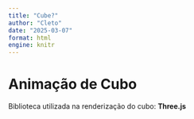 ```yaml
---
title: "Cube?"
author: "Cleto"
date: "2025-03-07"
format: html
engine: knitr
---
```


# Animação de Cubo

Biblioteca utilizada na renderização do cubo: **Three.js**

```{=html}
<script src="https://cdnjs.cloudflare.com/ajax/libs/three.js/r128/three.min.js"></script>
<script>
document.addEventListener("DOMContentLoaded", function () {
    const container = document.createElement("div");
    container.style.width = "100vw";
    container.style.height = "100vh";
    document.body.appendChild(container);
    
    const scene = new THREE.Scene();
    const camera = new THREE.PerspectiveCamera(75, window.innerWidth / window.innerHeight, 0.1, 1000);
    const renderer = new THREE.WebGLRenderer();
    renderer.setSize(window.innerWidth, window.innerHeight);
    container.appendChild(renderer.domElement);

    let cubeSize = 1;
    let geometry = new THREE.BoxGeometry(cubeSize, cubeSize, cubeSize);
    const material = new THREE.MeshBasicMaterial({ color: 0x00ff00, wireframe: true });
    let cube = new THREE.Mesh(geometry, material);
    scene.add(cube);

    camera.position.z = 3;

    let rotationSpeed = 0.01;

    function animate() {
        requestAnimationFrame(animate);
        cube.rotation.x += rotationSpeed;
        cube.rotation.y += rotationSpeed;
        renderer.render(scene, camera);
    }
    
    animate();

    window.addEventListener('resize', () => {
        renderer.setSize(window.innerWidth, window.innerHeight);
        camera.aspect = window.innerWidth / window.innerHeight;
        camera.updateProjectionMatrix();
    });

    // Criar container de controles logo abaixo do texto
    const controlsContainer = document.createElement("div");
    controlsContainer.style.margin = "20px 0";
    controlsContainer.style.padding = "10px";
    controlsContainer.style.background = "rgba(255, 255, 255, 0.8)";
    controlsContainer.style.borderRadius = "5px";
    document.body.insertBefore(controlsContainer, container);

    // Criar player de áudio
    const audio = document.createElement("audio");
    audio.src = "https://www.soundhelix.com/examples/mp3/SoundHelix-Song-1.mp3";
    audio.controls = true;
    controlsContainer.appendChild(audio);
    
    // Controle de velocidade
    const speedLabel = document.createElement("label");
    speedLabel.innerText = "  Velocidade ";
    controlsContainer.appendChild(speedLabel);

    const speedSlider = document.createElement("input");
    speedSlider.type = "range";
    speedSlider.min = "0.01";
    speedSlider.max = "0.05";
    speedSlider.step = "0.005";
    speedSlider.value = "0.01";
    controlsContainer.appendChild(speedSlider);

    // Controle de tamanho
    const sizeLabel = document.createElement("label");
    sizeLabel.innerText = "  Tamanho ";
    controlsContainer.appendChild(sizeLabel);

    const sizeSlider = document.createElement("input");
    sizeSlider.type = "range";
    sizeSlider.min = "0.5";
    sizeSlider.max = "5";
    sizeSlider.step = "0.1";
    sizeSlider.value = "1";
    controlsContainer.appendChild(sizeSlider);

    speedSlider.addEventListener("input", function () {
        rotationSpeed = parseFloat(speedSlider.value);
    });

    sizeSlider.addEventListener("input", function () {
        let newSize = parseFloat(sizeSlider.value);
        scene.remove(cube);
        geometry = new THREE.BoxGeometry(newSize, newSize, newSize);
        cube = new THREE.Mesh(geometry, material);
        scene.add(cube);
    });
});
</script>
```
